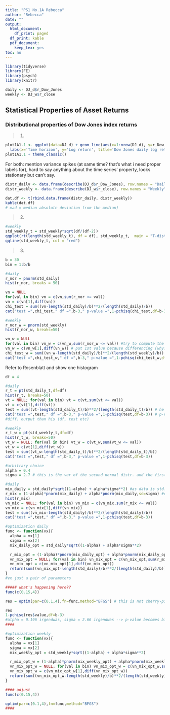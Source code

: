 ```yaml
---
title: "PS1 No.1A Rebecca"
author: "Rebecca"
date: ""
output:
  html_document:
    df_print: paged
  df_print: kable
  pdf_document:
    keep_tex: yes
toc: no
---
```


```r
library(tidyverse)
library(FE)
library(psych)
library(knitr)

daily <- DJ_d$r_Dow_Jones
weekly <- DJ_w$r_close
```

## Statistical Properties of Asset Returns
### Distributional properties of Dow Jones index returns
> 1)

```r
plot1A1.1 <- ggplot(data=DJ_d) + geom_line(aes(x=1:nrow(DJ_d), y=r_Dow_Jones)) +
  labs(x='Time horizon', y='Log return', title='Dow Jones daily log returns')
plot1A1.1 + theme_classic()
```

For both: mention variance spikes (at same time? that's what i need proper labels for), hard to say anything about the time series' property, looks stationary but can't say.
```r
distr_daily <- data.frame(describe(DJ_d$r_Dow_Jones), row.names = "Daily")
distr_weekly <- data.frame(describe(DJ_w$r_close), row.names = "Weekly")

dat.df <- t(rbind.data.frame(distr_daily, distr_weekly))
kable(dat.df)
# mad = median absolute deviation from the median)
```

> 2)

```r
#weekly
std_weekly_t = std_weekly*sqrt(df/(df-2))
qqplot(rt(length(std_weekly_t), df = df), std_weekly_t,  main = "T-distribution Q-Q plot for weekly log returns", xlab = "Theoretical Quantiles", ylab = "Sample Quantiles")
qqline(std_weekly_t, col = "red")
```

> 3)

```r
b = 30
bin = 1:b/b

#daily
r_nor = pnorm(std_daily)
hist(r_nor, breaks = 50)

vn = NULL
for(val in bin) vn = c(vn,sum(r_nor <= val)) 
vn = c(vn[1],diff(vn))
chi_test = sum((vn-length(std_daily)/b)**2/(length(std_daily)/b))
cat("test =",chi_test," df =",b-3," p-value =",1-pchisq(chi_test,df=b-3))

#weekly
r_nor_w = pnorm(std_weekly)
hist(r_nor_w, breaks=50)

vn_w = NULL
for(val in bin) vn_w = c(vn_w,sum(r_nor_w <= val)) #try to compute the frequency for the bins
vn_w = c(vn_w[1],diff(vn_w)) # put 1st value because differencing (why?) loses the first observation; vector of probabilities?
chi_test_w = sum((vn_w-length(std_daily)/b)**2/(length(std_weekly)/b))
cat("test =",chi_test_w," df =",b-3," p-value =",1-pchisq(chi_test_w,df=b-3))
```

Refer to Rosenblatt and show one histogram

```r
df = 4

#daily
r_t = pt(std_daily_t,df=df)
hist(r_t, breaks=50)
vt = NULL; for(val in bin) vt = c(vt,sum(vt <= val))
vt = c(vt[1],diff(vt))
test = sum((vt-length(std_daily_t)/b)**2/(length(std_daily_t)/b)) # he used the std. normal data, not for t-dist.
cat("test =",test," df =",b-3," p-value =",1-pchisq(test,df=b-3)) # p-value = 0, reject t distr.
#diff. output than his (df, test etc)

#weekly
r_t_w = pt(std_weekly_t,df=df)
hist(r_t_w, breaks=50)
vt_w = NULL; for(val in bin) vt_w = c(vt_w,sum(vt_w <= val))
vt_w = c(vt[1],diff(vt_w))
test = sum((vt_w-length(std_daily_t)/b)**2/(length(std_daily_t)/b))
cat("test =",test," df =",b-3," p-value =",1-pchisq(test,df=b-3))
```

```r
#arbitrary choice
alpha = 0.4
sigma = 2.7 # this is the var of the second normal distr. and the first one is std_daily?

#daily
mix_daily = std_daily*sqrt((1-alpha) + alpha*sigma**2) #as data is std. and needs to be multiplied with var of mixed distr.
r_mix = (1-alpha)*pnorm(mix_daily) + alpha*pnorm(mix_daily,sd=sigma) #corresp. CDF of the mixture normal distr.
hist(r_mix)
vn_mix = NULL; for(val in bin) vn_mix = c(vn_mix,sum(r_mix <= val))
vn_mix = c(vn_mix[1],diff(vn_mix))
test = sum((vn_mix-length(std_daily)/b)**2/(length(std_daily)/b))
cat("test =",test," df =",b-3," p-value =",1-pchisq(test,df=b-3))

#optimization daily
func <- function(vx){
  alpha = vx[1]
  sigma = vx[2]
  mix_daily_opt = std_daily*sqrt((1-alpha) + alpha*sigma**2)

  r_mix_opt = (1-alpha)*pnorm(mix_daily_opt) + alpha*pnorm(mix_daily_opt,sd=sigma)
  vn_mix_opt = NULL; for(val in bin) vn_mix_opt = c(vn_mix_opt,sum(r_mix_opt <= val))
  vn_mix_opt = c(vn_mix_opt[1],diff(vn_mix_opt))
  return(sum((vn_mix_opt-length(std_daily)/b)**2/(length(std_daily)/b)))
}
#vx just a pair of parameters

##### what's happening here??
func(c(0.15,4))

res = optim(par=c(0.1,4),fn=func,method="BFGS") # this is not cherry-picking, this is optimizing (similar to OLS)

res
1-pchisq(res$value,df=b-3)
#alpha = 0.196 irgendwas, sigma = 2.66 irgendwas --> p-value becomes bigger than 1%, best we can get
####

#optimization weekly
func <- function(vx){
  alpha = vx[1]
  sigma = vx[2]
  mix_weekly_opt = std_weekly*sqrt((1-alpha) + alpha*sigma**2)

  r_mix_opt_w = (1-alpha)*pnorm(mix_weekly_opt) + alpha*pnorm(mix_weekly_opt,sd=sigma)
  vn_mix_opt_w = NULL; for(val in bin) vn_mix_opt_w = c(vn_mix_opt_w,sum(r_mix_opt_w <= val))
  vn_mix_opt_w = c(vn_mix_opt_w[1],diff(vn_mix_opt_w))
  return(sum((vn_mix_opt_w-length(std_weekly)/b)**2/(length(std_weekly)/b)))
}

#### adjust
func(c(0.15,4))

optim(par=c(0.1,4),fn=func,method="BFGS")
####
```
